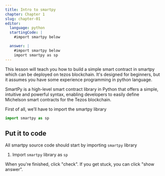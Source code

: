 ---
title: Intro to smartpy
chapter: Chapter 1
slug: chapter-01
editor:
  language: python
  startingCode: |
    #import smartpy below

  answer: |
    #import smartpy below
---

This lesson will teach you how to build a simple smart contract in smartpy which can be deployed on tezos blockchain. It's designed for beginners, but it assumes you have some experience programming in python language.

SmartPy is a high-level smart contract library in Python that offers a simple, intuitive and powerful syntax, enabling developers to easily define Michelson smart contracts for the Tezos blockchain.

First of all, we’ll have to import the smartpy library
```python
import smartpy as sp
```

## Put it to code

All smartpy source code should start by importing `smartpy` library

1) Import `smartpy` library as `sp`

When you're finished, click "check". If you get stuck, you can click "show answer".

